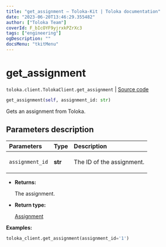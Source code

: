 ```yaml
---
title: "get_assignment — Toloka-Kit | Toloka documentation"
date: "2023-06-20T13:46:29.355482"
author: ["Toloka Team"]
coverId: F_bIcOYF9yjrxkPZrXc3
tags: ["engineering"]
ogDescription: ""
docsMenu: "tkitMenu"
---
```


# get_assignment

`toloka.client.TolokaClient.get_assignment` | [Source code](https://github.com/Toloka/toloka-kit/blob/v1.2.0/src/client/__init__.py#L772)

```python
get_assignment(self, assignment_id: str)
```

Gets an assignment from Toloka.

## Parameters description

| Parameters | Type | Description |
| :----------| :----| :-----------|
`assignment_id`|**str**|<p>The ID of the assignment.</p>

* **Returns:**

  The assignment.

* **Return type:**

  [Assignment](/docs/toloka-kit/reference/toloka.client.assignment.Assignment)

**Examples:**

```python
toloka_client.get_assignment(assignment_id='1')
```